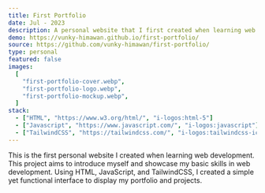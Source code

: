 ```yaml
---
title: First Portfolio
date: Jul - 2023
description: A personal website that I first created when learning web dev.
demo: https://vunky-himawan.github.io/first-portfolio/
source: https://github.com/vunky-himawan/first-portfolio/
type: personal
featured: false
images:
  [
    "first-portfolio-cover.webp",
    "first-portfolio-logo.webp",
    "first-portfolio-mockup.webp",
  ]
stack:
  - ["HTML", "https://www.w3.org/html/", "i-logos:html-5"]
  - ["Javascript", "https://www.javascript.com/", "i-logos:javascript"]
  - ["TailwindCSS", "https://tailwindcss.com/", "i-logos:tailwindcss-icon"]
---
```


This is the first personal website I created when learning web development. This project aims to introduce myself and showcase my basic skills in web development. Using HTML, JavaScript, and TailwindCSS, I created a simple yet functional interface to display my portfolio and projects.
